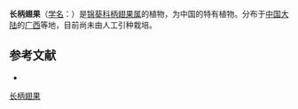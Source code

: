 {{Speciesbox
| name = 长柄翅果
| status = 
| status_system = 
| image = 
| genus = Burretiodendron
| species = longistipitatum
| authority = Niau
}}

'''长柄翅果'''（[[学名|学名]]：{{lang|la|''Burretiodendron longistipitatum''}}）是[[锦葵科|锦葵科]][[柄翅果属|柄翅果属]]的植物，为中国的特有植物。分布于[[中国大陆|中国大陆]]的[[广西|广西]]等地，目前尚未由人工引种栽培。

== 参考文献 ==
<div class="references-small">
* {{cite web| url =http://www.bioinfo.cn/db05/KmzwSpecies.php?action=view&id=22495| title =长柄翅果| work =《中国高等植物数据库全库》| publisher =中国科学院微生物研究所| author =昆明植物研究所| accessdate =2009-02-25| deadurl =yes| archiveurl =https://web.archive.org/web/20160305003627/http://www.bioinfo.cn/db05/KmzwSpecies.php?action=view&id=22495| archivedate =2016-03-05}}
</div>
{{Taxonbar|from=Q15231468}}

[[Category:柄翅果属|长柄翅果]]


{{植物小作品}}
